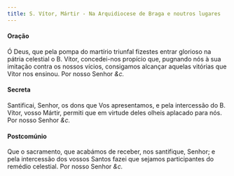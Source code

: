 ```yaml
---
title: S. Vítor, Mártir - Na Arquidiocese de Braga e noutros lugares
---
```


#### Oração

Ó Deus, que pela pompa do martírio triunfal fizestes entrar glorioso na
pátria celestial o B. Vítor, concedei-nos propício que, pugnando nós à sua
imitação contra os nossos vícios, consigamos alcançar aquelas vitórias que
Vítor nos ensinou. Por nosso Senhor <em>&c.</em>

#### Secreta

Santificai, Senhor, os dons que Vos apresentamos, e pela intercessão do B.
Vítor, vosso Mártir, permiti que em virtude deles olheis aplacado para
nós. Por nosso Senhor <em>&c.</em>

#### Postcomúnio

Que o sacramento, que acabámos de receber, nos santifique, Senhor; e pela
intercessão dos vossos Santos fazei que sejamos participantes do remédio
celestial. Por nosso Senhor <em>&c.</em>
